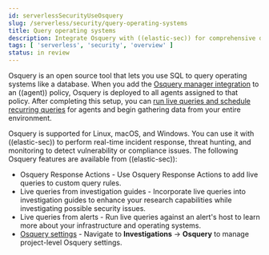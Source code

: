 ```yaml
---
id: serverlessSecurityUseOsquery
slug: /serverless/security/query-operating-systems
title: Query operating systems
description: Integrate Osquery with ((elastic-sec)) for comprehensive data collection and security monitoring.
tags: [ 'serverless', 'security', 'overview' ]
status: in review
---
```


<div id="use-osquery"></div>

Osquery is an open source tool that lets you use SQL to query operating systems like a database. When you add the [Osquery manager integration](((kibana-ref))/manage-osquery-integration.html) to an ((agent)) policy, Osquery is deployed to all agents assigned to that policy. After completing this setup, you can [run live queries and schedule recurring queries](((kibana-ref))/osquery.html) for agents and begin gathering data from your entire environment.

Osquery is supported for Linux, macOS, and Windows. You can use it with ((elastic-sec)) to perform real-time incident response, threat hunting, and monitoring to detect vulnerability or compliance issues. The following Osquery features are available from ((elastic-sec)):

* <DocLink id="serverlessSecurityOsqueryResponseAction">Osquery Response Actions</DocLink> - Use Osquery Response Actions to add live queries to custom query rules.
* <DocLink id="serverlessSecurityInvestGuideRunOsquery">Live queries from investigation guides</DocLink> - Incorporate live queries into investigation guides to enhance your research capabilities while investigating possible security issues.
* <DocLink id="serverlessSecurityAlertsRunOsquery">Live queries from alerts</DocLink> - Run live queries against an alert's host to learn more about your infrastructure and operating systems.
* [Osquery settings](((kibana-ref))/osquery.html) - Navigate to **Investigations** -> **Osquery** to manage project-level Osquery settings.
